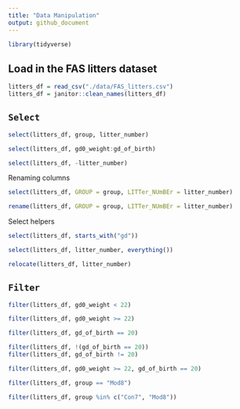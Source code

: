 ```yaml
---
title: "Data Manipulation"
output: github_document
---
```


```r
library(tidyverse)
```

## Load in the FAS litters dataset

```r
litters_df = read_csv("./data/FAS_litters.csv")
litters_df = janitor::clean_names(litters_df)
```

## `Select`

```r
select(litters_df, group, litter_number)
```

```r
select(litters_df, gd0_weight:gd_of_birth)
```

```r
select(litters_df, -litter_number)
```

Renaming columns

```r
select(litters_df, GROUP = group, LITTer_NUmBEr = litter_number)
```

```r
rename(litters_df, GROUP = group, LITTer_NUmBEr = litter_number)
```

Select helpers

```r
select(litters_df, starts_with("gd"))
```

```r
select(litters_df, litter_number, everything())
```

```r
relocate(litters_df, litter_number)
```

## `Filter`

```r
filter(litters_df, gd0_weight < 22)
```

```r
filter(litters_df, gd0_weight >= 22)
```

```r
filter(litters_df, gd_of_birth == 20)
```

```r
filter(litters_df, !(gd_of_birth == 20))
filter(litters_df, gd_of_birth != 20)
```

```r
filter(litters_df, gd0_weight >= 22, gd_of_birth == 20)
```

```r
filter(litters_df, group == "Mod8")
```

```r
filter(litters_df, group %in% c("Con7", "Mod8"))
```

